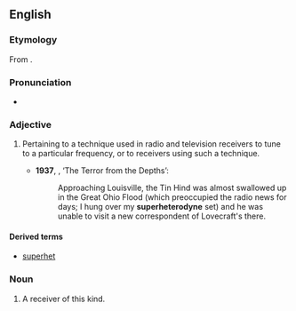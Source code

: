==English==
{{wikipedia}}

===Etymology===
From {{prefix|en|super|heterodyne}}.

===Pronunciation===
* {{a|UK}} {{IPA|en|/suːpəˈhɛt(ə)ɹədʌɪn/}}

===Adjective===
{{en-adj|-}}

# {{lb|en|electronics}} Pertaining to a technique used in radio and television receivers to tune to a particular frequency, or to receivers using such a technique. {{defdate|from 20th c.}}
#* '''1937''', {{w|Fritz Leiber}}, ‘The Terror from the Depths’:
#*: Approaching Louisville, the Tin Hind was almost swallowed up in the Great Ohio Flood (which preoccupied the radio news for days; I hung over my '''superheterodyne''' set) and he was unable to visit a new correspondent of Lovecraft's there.

====Derived terms====
* [[superhet]]

===Noun===
{{en-noun}}

# A receiver of this kind.